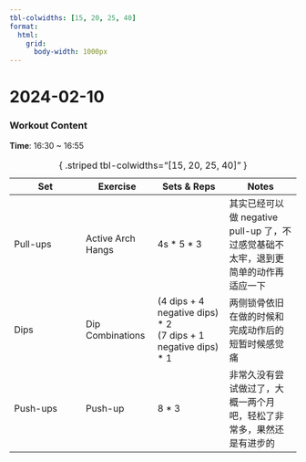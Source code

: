 ```yaml
---
tbl-colwidths: [15, 20, 25, 40]
format:
  html:
    grid:
      body-width: 1000px
---
```


# 2024-02-10

### Workout Content

**Time**: 16:30 ~ 16:55

| Set | Exercise | Sets & Reps | Notes
| - | - | - | -
| Pull-ups | Active Arch Hangs | 4s * 5 * 3 | 其实已经可以做 negative pull-up 了，不过感觉基础不太牢，退到更简单的动作再适应一下
| Dips | Dip Combinations | (4 dips + 4 negative dips) * 2 <br> (7 dips + 1 negative dips) * 1 | 两侧锁骨依旧在做的时候和完成动作后的短暂时候感觉痛
| Push-ups | Push-up | 8 * 3 | 非常久没有尝试做过了，大概一两个月吧，轻松了非常多，果然还是有进步的

: { .striped tbl-colwidths="[15, 20, 25, 40]" }
